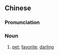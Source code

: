 {{also|宠儿}}
==Chinese==
{{zh-forms|s=宠儿}}

===Pronunciation===
{{zh-pron
|m=chǒng'ér
|c=cung2 ji4
|mn=thióng-jî
|cat=n
}}

===Noun===
{{zh-noun}}

# [[pet]]; [[favorite]]; [[darling]]
